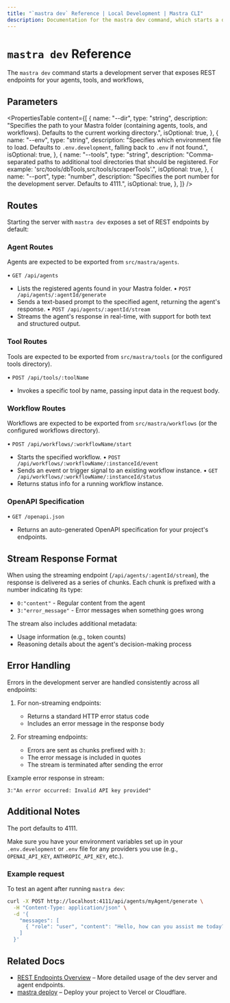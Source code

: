 ```yaml
---
title: "`mastra dev` Reference | Local Development | Mastra CLI"
description: Documentation for the mastra dev command, which starts a development server for agents, tools, and workflows.
---
```


# `mastra dev` Reference

The `mastra dev` command starts a development server that exposes REST endpoints for your agents, tools, and workflows,

## Parameters

<PropertiesTable
  content={[
    {
      name: "--dir",
      type: "string",
      description:
        "Specifies the path to your Mastra folder (containing agents, tools, and workflows). Defaults to the current working directory.",
      isOptional: true,
    },
    {
      name: "--env",
      type: "string",
      description:
        "Specifies which environment file to load. Defaults to `.env.development`, falling back to `.env` if not found.",
      isOptional: true,
    },
    {
      name: "--tools",
      type: "string",
      description:
        "Comma-separated paths to additional tool directories that should be registered. For example: 'src/tools/dbTools,src/tools/scraperTools'.",
      isOptional: true,
    },
    {
      name: "--port",
      type: "number",
      description:
        "Specifies the port number for the development server. Defaults to 4111.",
      isOptional: true,
    },
  ]}
/>

## Routes

Starting the server with `mastra dev` exposes a set of REST endpoints by default:

### Agent Routes

Agents are expected to be exported from `src/mastra/agents`.

• `GET /api/agents`
  - Lists the registered agents found in your Mastra folder.
• `POST /api/agents/:agentId/generate`
  - Sends a text-based prompt to the specified agent, returning the agent's response.
• `POST /api/agents/:agentId/stream`
  - Streams the agent's response in real-time, with support for both text and structured output.

### Tool Routes

Tools are expected to be exported from `src/mastra/tools` (or the configured tools directory).

• `POST /api/tools/:toolName`
  - Invokes a specific tool by name, passing input data in the request body.

### Workflow Routes

Workflows are expected to be exported from `src/mastra/workflows` (or the configured workflows directory).

• `POST /api/workflows/:workflowName/start`
  - Starts the specified workflow.
• `POST /api/workflows/:workflowName/:instanceId/event`
  - Sends an event or trigger signal to an existing workflow instance.
• `GET /api/workflows/:workflowName/:instanceId/status`
  - Returns status info for a running workflow instance.

### OpenAPI Specification

• `GET /openapi.json`
  - Returns an auto-generated OpenAPI specification for your project's endpoints.

## Stream Response Format

When using the streaming endpoint (`/api/agents/:agentId/stream`), the response is delivered as a series of chunks. Each chunk is prefixed with a number indicating its type:

- `0:"content"` - Regular content from the agent
- `3:"error_message"` - Error messages when something goes wrong

The stream also includes additional metadata:
- Usage information (e.g., token counts)
- Reasoning details about the agent's decision-making process

## Error Handling

Errors in the development server are handled consistently across all endpoints:

1. For non-streaming endpoints:
   - Returns a standard HTTP error status code
   - Includes an error message in the response body

2. For streaming endpoints:
   - Errors are sent as chunks prefixed with `3:` 
   - The error message is included in quotes
   - The stream is terminated after sending the error

Example error response in stream:
```
3:"An error occurred: Invalid API key provided"
```

## Additional Notes

The port defaults to 4111.

Make sure you have your environment variables set up in your `.env.development` or `.env` file for any providers you use (e.g., `OPENAI_API_KEY`, `ANTHROPIC_API_KEY`, etc.).

### Example request

To test an agent after running `mastra dev`:

```bash
curl -X POST http://localhost:4111/api/agents/myAgent/generate \
  -H "Content-Type: application/json" \
  -d '{
    "messages": [
      { "role": "user", "content": "Hello, how can you assist me today?" }
    ]
  }'
```

## Related Docs

- [REST Endpoints Overview](../../local-dev/mastra-dev.mdx) – More detailed usage of the dev server and agent endpoints.
- [mastra deploy](../../deployment/deployment.mdx) – Deploy your project to Vercel or Cloudflare.
